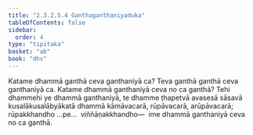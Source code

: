 ```yaml
---
title: "2.3.2.5.4 Ganthaganthaniyaduka"
tableOfContents: false
sidebar:
  order: 4
type: "tipitaka"
basket: "ab"
book: "dhs"
---
```



<DynamicBreadcrumb />

<Division number="1150" book="dhs" bookNo="29" page="231">

<Paragraph number="1844" book="dhs">
Katame dhammā ganthā ceva ganthaniyā ca? Teva ganthā ganthā ceva ganthaniyā ca.
</Paragraph>

</Division>
<Division number="1151" book="dhs" bookNo="29" page="231">

<Paragraph number="1845" book="dhs">
Katame dhammā ganthaniyā ceva no ca ganthā? Tehi dhammehi ye dhammā ganthaniyā, te dhamme ṭhapetvā avasesā sāsavā kusalākusalābyākatā dhammā kāmāvacarā, rūpāvacarā, arūpāvacarā; rūpakkhandho …pe…  viññāṇakkhandho—  ime dhammā ganthaniyā ceva no ca ganthā.
</Paragraph>
</Division>